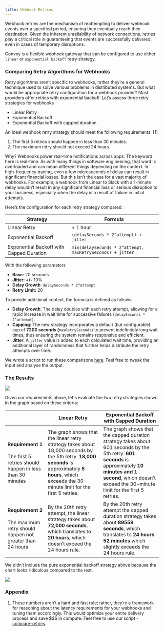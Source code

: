 ```yaml
--- 
title: Webhook Retries
---
```



Webhook retries are the mechanism of reattempting to deliver webhook events over a specified period, ensuring they eventually reach their destination. Given the inherent unreliability of network connections, retries play a critical role in guaranteeing that events are successfully delivered, even in cases of temporary disruptions.

Convoy is a flexible webhook gateway that can be configured to use either `linear` or `exponential backoff` retry strategy.

### Comparing Retry Algorithms for Webhooks
Retry algorithms aren’t specific to webhooks, rather they’re a general technique used to solve various problems in distributed systems. But what would be appropriate retry configuration for a webhook provider? Most providers offer retries with exponential backoff. Let’s assess three retry strategies for webhooks

- Linear Retry
- Exponential Backoff
- Exponential Backoff with capped duration.

An ideal webhook retry strategy should meet the following requirements: [1]

1. The first 5 retries should happen in less than 30 minutes.
2. The maximum retry should not exceed 24 hours.

Why? Webhooks power real-time notifications across apps. The keyword here is real-time. As with many things in software engineering, that word is overloaded and can mean different things depending on the context. In high-frequency trading, even a few microseconds of delay can result in significant financial losses. But this isn’t the case for a vast majority of webhooks. For example, a webhook from Linear to Slack with a 1-minute delay wouldn’t result in any significant financial loss or serious disruption to your business, especially when the delay is a result of failure in initial attempts.

Here’s the configuration for each retry strategy compared:

| Strategy | Formula |
| --- | --- |
| Linear Retry | + 1 hour |
| Exponential Backoff | `(delaySeconds * 2^attempt) + jitter` |
| Exponential Backoff with Capped Duration | `min(delaySeconds * 2^attempt, maxRetrySeconds) + jitter` |

With the following parameters

- **Base:** 20 seconds
- **Jitter: +/-** 10%
- **Delay Growth**: `delaySeconds * 2^attempt`
- **Retry Limit:** 20

To provide additional context, the formula is defined as follows:

- **Delay Growth**: The delay doubles with each retry attempt, allowing for a rapid increase in wait time for successive failures (`delaySeconds * 2^attempt`).
- **Capping**: The new strategy incorporates a default (but configurable) cap of **7200 seconds (**`maxRetrySeconds`) to prevent indefinitely long wait times, thus ensuring the system remains responsive and efficient.
- **Jitter**: A `jitter` value is added to each calculated wait time, providing an additional layer of randomness that further helps distribute the retry attempts over time.

We wrote a script to run these comparisons [here](https://github.com/subomi/compare-retries). Feel free to tweak the input and analyse the output.

### The Results

<Frame caption="A graph comparing the cumulative retry duration for two retry strategies">
  <img src="/images/retries_plot.png" />
</Frame>

Given our requirements above, let's evaluate the two retry strategies shown in the graph based on these criteria:

|  | Linear Retry | Exponential Backoff with Capped Duration |
| --- | --- | --- |
| **Requirement 1** <br /> <br /> The first 5 retries should happen in less than 30 minutes | The graph shows that the linear retry strategy takes about 18,000 seconds by the 5th retry. **18,000 seconds** is approximately **5 hours**, which exceeds the 30-minute limit for the first 5 retries.  | The graph shows that the capped duration strategy takes about 601 seconds by the 5th retry. **601 seconds** is approximately **10 minutes and 1 second**, which doesn’t exceed the 30-minute limit for the first 5 retries.  |
| **Requirement 2** <br /> <br /> The maximum retry should happen not greater than 24 hours | By the 20th retry attempt, the linear strategy takes about **72,000 seconds**, which translates to **20 hours**, which doesn’t exceed the 24 hours rule. | By the 20th retry attempt the capped duration strategy takes about **89559 seconds**, which translates to **24 hours 52 minutes** which slightly exceeds the 24 hours rule. |

We didn’t include the pure exponential backoff strategy above because the chart looks ridiculous compared to the rest.


<Frame caption="An additional graph includes exponential backoff.">
  <img src="/images/exponent_plot.png" />
</Frame>

### Appendix

1. These numbers aren’t a hard and fast rule; rather, they’re a framework for reasoning about the latency requirements for your webhooks and tuning them accordingly. This would optimize your entire delivery process and save $$$ in compute. Feel free to use our script - [compare-retries](https://github.com/subomi/compare-retries).

<GetStarted />

